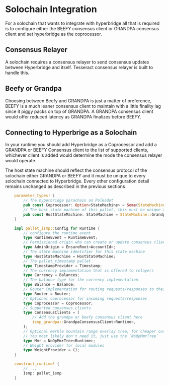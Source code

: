 # Solochain Integration

For a solochain that wants to integrate with hyperbridge all that is required is to configure either the BEEFY consensus client or GRANDPA consensus client and set hyperbridge as the coprocessor.

## Consensus Relayer

A solochain requires a consensus relayer to send consensus updates between Hyperbridge and itself. Tesseract consensus relayer is built to handle this.

## Beefy or Grandpa

Choosing between Beefy and GRANDPA is just a matter of preference, BEEFY is a much leaner consensus client to maintain with a little finality lag since it piggy packs on top of GRANDPA.
A GRANDPA consensus client would offer reduced latency as GRANDPA finalizes before BEEFY.

## Connecting to Hyperbrige as a Solochain

In your runtime you should add Hyperbridge as a Coprocessor and add a GRANDPA or BEEFY Consensus client to the list of supported clients, whichever client is added would determine the mode the consensus
relayer would operate.

The host state machine should reflect the consensus protocol of the solochain either GRANDPA or BEEFY and it must be unique to every solochain connected to Hyperbridge.
Every other configuration detail remains unchanged as described in the previous sections

```rust showLineNumbers
    parameter_types! {
        // The hyperbridge parachain on Polkadot
        pub const Coprocessor: Option<StateMachine> = Some(StateMachine::Polkadot(3367));
        // The host state machine of this pallet, this must be unique to all every solochain
        pub const HostStateMachine: StateMachine = StateMachine::Grandpa(*b"solo"); // your unique chain id here
    }

    impl pallet_ismp::Config for Runtime {
        // configure the runtime event
        type RuntimeEvent = RuntimeEvent;
        // Permissioned origin who can create or update consensus clients
        type AdminOrigin = EnsureRoot<AccountId>;
        // The state machine identifier for this state machine
        type HostStateMachine = HostStateMachine;
        // The pallet_timestamp pallet
        type TimestampProvider = Timestamp;
        // The currency implementation that is offered to relayers
        type Currency = Balances;
        // The balance type for the currency implementation
        type Balance = Balance;
        // Router implementation for routing requests/responses to their respective modules
        type Router = Router;
        // Optional coprocessor for incoming requests/responses
        type Coprocessor = Coprocessor;
        // Supported consensus clients
        type ConsensusClients = (
            // Add the grandpa or beefy consensus client here
            ismp_grandpa::GrandpaConsensusClient<Runtime>,
        );
        // Optional merkle mountain range overlay tree, for cheaper outgoing request proofs.
        // You most likely don't need it, just use the `NoOpMmrTree`
        type Mmr = NoOpMmrTree<Runtime>;
        // Weight provider for local modules
        type WeightProvider = ();
    }

    construct_runtime! {
        // ...
        Ismp: pallet_ismp
    }
```
